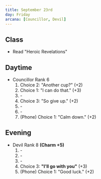 ```yaml
---
title: September 23rd
day: Friday
arcana: [Councillor, Devil]
---
```


## Class
- Read "Heroic Revelations"

## Daytime
- Councillor Rank 6
    1. Choice 2: "Another cup?" (+2)
    1. Choice 1: "I can do that." (+3)
    1. \-
    1. Choice 3: "So give up." (+2)
    1. \-
    1. \-
    1. (Phone) Choice 1: "Calm down." (+2)

## Evening
- Devil Rank 8 **(Charm +5)**
    1. \-
    1. \-
    1. \-
    1. Choice 3: **"I'll go with you"** (+3)
    1. (Phone) Choice 1: "Good luck." (+2)